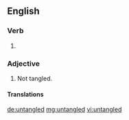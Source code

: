 ==English==

===Verb===
{{head|en|verb form}}

# {{en-past of|untangle}}

===Adjective===
{{en-adj|-}}

# Not tangled.

====Translations====
{{trans-top|not tangled}}
{{trans-mid}}
{{trans-bottom}}

[[de:untangled]]
[[mg:untangled]]
[[vi:untangled]]